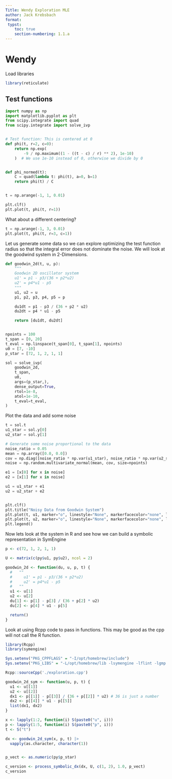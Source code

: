 ```yaml
---
Title: Wendy Exploration MLE
author: Jack Krebsbach
format:
 typst:
    toc: true
    section-numbering: 1.1.a
---
```


# Wendy

Load libraries

```r
library(reticulate)
```


## Test functions

```python
import numpy as np
import matplotlib.pyplot as plt
from scipy.integrate import quad
from scipy.integrate import solve_ivp


# Test function: This is centered at 0
def phi(t, r=2, c=0):
    return np.exp(
        -9 / np.maximum((1 - ((t - c) / r) ** 2), 1e-10)
    )  # We use 1e-10 instead of 0, otherwise we divide by 0


def phi_normed(t):
    C = quad(lambda t: phi(t), a=0, b=1)
    return phi(t) / C


t = np.arange(-1, 1, 0.01)

plt.clf()
plt.plot(t, phi(t, r=1))
```

What about a different centering?
```python
t = np.arange(-1, 3, 0.01)
plt.plot(t, phi(t, r=3, c=1))
```

Let us generate some data so we can explore optimizing the test function radius so that the integral error does not dominate the noise. We will look at the goodwind system in 2-Dimensions.
```python
def goodwin_2d(t, u, p):
    """
    Goodwin 2D oscillator system
    u1' = p1 - p3/(36 + p2*u2)
    u2' = p4*u1 - p5
    """
    u1, u2 = u
    p1, p2, p3, p4, p5 = p

    du1dt = p1 - p3 / (36 + p2 * u2)
    du2dt = p4 * u1 - p5

    return [du1dt, du2dt]


npoints = 100
t_span = [0, 20]
t_eval = np.linspace(t_span[0], t_span[1], npoints)
u0 = [7, -10]
p_star = [72, 1, 2, 1, 1]

sol = solve_ivp(
    goodwin_2d,
    t_span,
    u0,
    args=(p_star,),
    dense_output=True,
    rtol=1e-8,
    atol=1e-10,
    t_eval=t_eval,
)
```

Plot the data and add some noise
```python
t = sol.t
u1_star = sol.y[0]
u2_star = sol.y[1]

# Generate some noise proportional to the data
noise_ratio = 0.05
mean = np.array([0.0, 0.0])
cov = np.diag([noise_ratio * np.var(u1_star), noise_ratio * np.var(u2_star)])
noise = np.random.multivariate_normal(mean, cov, size=npoints)

e1 = [x[0] for x in noise]
e2 = [x[1] for x in noise]

u1 = u1_star + e1
u2 = u2_star + e2


plt.clf()
plt.title("Noisy Data from Goodwin System")
plt.plot(t, u1, marker="o", linestyle="None", markerfacecolor="none", label="u1")
plt.plot(t, u2, marker="o", linestyle="None", markerfacecolor="none", label="u2")
plt.legend()
```


Now lets look at the system in R and see how we can build a symbolic representation in SymEngine


```r
p <- c(72, 1, 2, 1, 1)

U <- matrix(c(py$u1, py$u2), ncol = 2)

goodwin_2d <- function(du, u, p, t) {
  #   ""
  #     u1' = p1 - p3/(36 + p2*u2)
  #     u2' = p4*u1 - p5
  #   ""
  u1 <- u[1]
  u2 <- u[2]
  du[1] <- p[1] - p[3] / (36 + p[2] * u2)
  du[2] <- p[4] * u1 - p[5]

  return()
}
```

Look at using Rcpp code to pass in functions. This may be good as the cpp will not call the R function. 

```r
library(Rcpp)
library(symengine)

Sys.setenv("PKG_CPPFLAGS" = "-I/opt/homebrew/include")
Sys.setenv("PKG_LIBS" = "-L/opt/homebrew/lib -lsymengine -lflint -lgmp -lmpfr")

Rcpp::sourceCpp('./exploration.cpp')

goodwin_2d_sym <- function(u, p, t) {
  u1 <- u[[1]]
  u2 <- u[[2]]
  dx1 <- p[[1]] - p[[3]] / (36 + p[[2]] * u2) # 36 is just a number
  dx2 <- p[[4]] * u1 - p[[5]]
  list(dx1, dx2)
}

x <- lapply(1:2, function(i) S(paste0("u", i)))
p <- lapply(1:5, function(i) S(paste0("p", i)))
t <- S("t")

dx <- goodwin_2d_sym(x, p, t) |>
  vapply(as.character, character(1))


p_vect <- as.numeric(py$p_star)

c_version <- process_symbolic_dx(dx, U, c(1, 2), 1.0, p_vect)
c_version
```